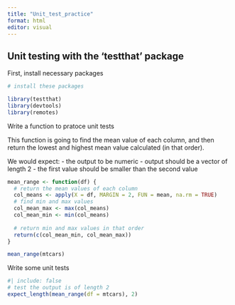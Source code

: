 ```yaml
---
title: "Unit_test_practice"
format: html
editor: visual
---
```


## Unit testing with the 'testthat' package

First, install necessary packages 
```r
# install these packages 

library(testthat)
library(devtools)
library(remotes)
```

Write a function to pratoce unit tests 

This function is going to find the mean value of each column, and then return the lowest and highest mean value calculated (in that order).

We would expect: 
- the output to be numeric 
- output should be a vector of length 2 
- the first value should be smaller than the second value 

```r
mean_range <- function(df) {
  # return the mean values of each column 
  col_means <- apply(X = df, MARGIN = 2, FUN = mean, na.rm = TRUE)
  # find min and max values
  col_mean_max <- max(col_means)
  col_mean_min <- min(col_means)
  
  # return min and max values in that order
  return(c(col_mean_min, col_mean_max))
}

mean_range(mtcars)
```

Write some unit tests 
```r
#| include: false
# test the output is of length 2
expect_length(mean_range(df = mtcars), 2)

```

